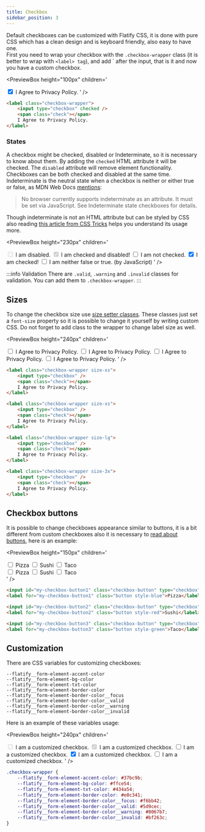 ```yaml
---
title: Checkbox
sidebar_position: 3
---
```



Default checkboxes can be customized with Flatify CSS, it is done with pure CSS which has a clean design and is keyboard friendly, also easy to have one.  
First you need to wrap your checkbox with the `.checkbox-wrapper` class (it is better to wrap with `<label> tag`), and add `<span class="check"></span> after the input, that is it and now you have a custom checkbox.

<PreviewBox
	height="100px"
	children='<!DOCTYPE html>
<html lang="en">
	<head>
		<meta charset="UTF-8" />
		<meta http-equiv="X-UA-Compatible" content="IE=edge" />
		<meta name="viewport" content="width=device-width, initial-scale=1.0" />
		<link rel="stylesheet" href="https://raw.githack.com/amir2mi/FlatifyCSS/master/dist/css/flatify-min.css" />
		<title>Checkboxes</title>
	</head>
	<body>
		<label class="checkbox-wrapper">
			<input type="checkbox" checked/>
			<span class="check"></span>
			I Agree to Privacy Policy.
		</label>
    </body>
</html>'
/>

```html {3} title="index.html"
<label class="checkbox-wrapper">
	<input type="checkbox" checked />
	<span class="check"></span>
	I Agree to Privacy Policy.
</label>
```

### States

A checkbox might be checked, disabled or Indeterminate, so it is necessary to know about them. By adding the `checked` HTML attribute it will be checked. The `disabled` attribute will remove element functionality. Checkboxes can be both checked and disabled at the same time.  
Indeterminate is the neutral state when a checkbox is neither or either true or false, as MDN Web Docs [mentions](https://developer.mozilla.org/en-US/docs/Web/HTML/Element/input/checkbox#indeterminate_state_checkboxes):

<blockquote>
	No browser currently supports indeterminate as an attribute. It must be set via JavaScript. See Indeterminate state
	checkboxes for details.
</blockquote>

Though indeterminate is not an HTML attribute but can be styled by CSS also reading [this article from CSS Tricks](https://css-tricks.com/indeterminate-checkboxes/)
helps you understand its usage more.

<PreviewBox
	height="230px"
	children='<!DOCTYPE html>
<html lang="en">
	<head>
		<meta charset="UTF-8" />
		<meta http-equiv="X-UA-Compatible" content="IE=edge" />
		<meta name="viewport" content="width=device-width, initial-scale=1.0" />
		<link rel="stylesheet" href="https://raw.githack.com/amir2mi/FlatifyCSS/master/dist/css/flatify-min.css" />
		<title>Checkboxes</title>
	</head>
	<body>
		<label class="checkbox-wrapper">
			<input type="checkbox" disabled />
			<span class="check"></span>
			I am disabled.
		</label>
		<label class="checkbox-wrapper">
			<input type="checkbox" checked disabled/>
			<span class="check"></span>
			I am checked and disabled!
		</label>
    	<label class="checkbox-wrapper">
    		<input type="checkbox" />
    		<span class="check"></span>
    		I am not checked.
    	</label>
    	<label class="checkbox-wrapper">
    		<input type="checkbox" checked/>
    		<span class="check"></span>
    		I am checked!
    	</label>
    	<label class="checkbox-wrapper">
    		<input type="checkbox" class="indeterminate-checkbox" />
    		<span class="check"></span>
    		I am neither false or true. (by JavaScript)
    	</label>
    </body>
    <script>
    	document.querySelector(".indeterminate-checkbox").indeterminate = true;
    </script>
</html>'
/>

:::info Validation
There are `.valid`, `.warning` and `.invalid` classes for validation. You can add them to `.checkbox-wrapper`.
:::

## Sizes

To change the checkbox size use [size setter classes](/docs/helpers/size-setters).
These classes just set a `font-size` property so it is possible to change it yourself by writing custom CSS. Do not forget to add class to the wrapper to change label size as well.

<PreviewBox
	height="240px"
	children='<!DOCTYPE html>
<html lang="en">
	<head>
		<meta charset="UTF-8" />
		<meta http-equiv="X-UA-Compatible" content="IE=edge" />
		<meta name="viewport" content="width=device-width, initial-scale=1.0" />
		<link rel="stylesheet" href="https://raw.githack.com/amir2mi/FlatifyCSS/master/dist/css/flatify-min.css" />
		<title>Checkboxes</title>
	</head>
	<body>
		<label class="checkbox-wrapper size-xs" style="width: 100%">
			<input type="checkbox" />
			<span class="check"></span>
			I Agree to Privacy Policy.
		</label>
		<label class="checkbox-wrapper" style="width: 100%">
			<input type="checkbox" />
			<span class="check"></span>
			I Agree to Privacy Policy.
		</label>
		<label class="checkbox-wrapper size-lg" style="width: 100%">
			<input type="checkbox" />
			<span class="check"></span>
			I Agree to Privacy Policy.
		</label>
		<label class="checkbox-wrapper size-3x" style="width: 100%">
			<input type="checkbox" />
			<span class="check"></span>
			I Agree to Privacy Policy.
		</label>
    </body>
</html>'
/>

```html title="index.html"
<label class="checkbox-wrapper size-xs">
	<input type="checkbox" />
	<span class="check"></span>
	I Agree to Privacy Policy.
</label>

<label class="checkbox-wrapper size-xs">
	<input type="checkbox" />
	<span class="check"></span>
	I Agree to Privacy Policy.
</label>

<label class="checkbox-wrapper size-lg">
	<input type="checkbox" />
	<span class="check"></span>
	I Agree to Privacy Policy.
</label>

<label class="checkbox-wrapper size-3x">
	<input type="checkbox" />
	<span class="check"></span>
	I Agree to Privacy Policy.
</label>
```

## Checkbox buttons

It is possible to change checkboxes appearance similar to buttons, it is a bit different from custom checkboxes also it is necessary to [read about buttons](/docs/components/button), here is an example:

<PreviewBox
	height="150px"
	children='<!DOCTYPE html>
<html lang="en">
	<head>
		<meta charset="UTF-8" />
		<meta http-equiv="X-UA-Compatible" content="IE=edge" />
		<meta name="viewport" content="width=device-width, initial-scale=1.0" />
		<link rel="stylesheet" href="https://raw.githack.com/amir2mi/FlatifyCSS/master/dist/css/flatify-min.css" />
		<title>Checkboxes</title>
	</head>
	<body>
		<div class="flex-center">
			<input id="my-checkbox-button1" class="checkbox-button" type="checkbox" 	name="checkbox-button" />
			<label for="my-checkbox-button1" class="button style-blue">Pizza</label>
			<input id="my-checkbox-button2" class="checkbox-button" type="checkbox" 	name="checkbox-button" />
			<label for="my-checkbox-button2" class="button style-red">Sushi</label>
			<input id="my-checkbox-button3" class="checkbox-button" type="checkbox" 	name="checkbox-button" />
			<label for="my-checkbox-button3" class="button style-green">Taco</label>
		</div>
		<div class="flex-center">
			<input id="my-checkbox-button4" class="checkbox-button" type="checkbox" 	name="checkbox-button" />
			<label for="my-checkbox-button4" class="button outline style-blue">Pizza</label>
			<input id="my-checkbox-button5" class="checkbox-button" type="checkbox" 	name="checkbox-button" />
			<label for="my-checkbox-button5" class="button outline style-red">Sushi</label>
			<input id="my-checkbox-button6" class="checkbox-button" type="checkbox" 	name="checkbox-button" />
			<label for="my-checkbox-button6" class="button outline style-green">Taco</label>
		</div>
    </body>

</html>'
/>

```html title="index.html"
<input id="my-checkbox-button1" class="checkbox-button" type="checkbox" name="checkbox-button" />
<label for="my-checkbox-button1" class="button style-blue">Pizza</label>

<input id="my-checkbox-button2" class="checkbox-button" type="checkbox" name="checkbox-button" />
<label for="my-checkbox-button2" class="button style-red">Sushi</label>

<input id="my-checkbox-button3" class="checkbox-button" type="checkbox" name="checkbox-button" />
<label for="my-checkbox-button3" class="button style-green">Taco</label>
```

## Customization

There are CSS variables for customizing checkboxes:

`--flatify__form-element-accent-color`  
`--flatify__form-element-bg-color`  
`--flatify__form-element-txt-color`  
`--flatify__form-element-border-color`  
`--flatify__form-element-border-color__focus`  
`--flatify__form-element-border-color__valid`  
`--flatify__form-element-border-color__warning`  
`--flatify__form-element-border-color__invalid`

Here is an example of these variables usage:

<PreviewBox
	height="240px"
	children='<!DOCTYPE html>
<html lang="en">
	<head>
		<meta charset="UTF-8" />
		<meta http-equiv="X-UA-Compatible" content="IE=edge" />
		<meta name="viewport" content="width=device-width, initial-scale=1.0" />
		<link rel="stylesheet" href="https://raw.githack.com/amir2mi/FlatifyCSS/master/dist/css/flatify-min.css" />
		<title>Inputs</title>
		<style>
			.checkbox-wrapper{
				--flatify__form-element-accent-color: #37BC9B;
				--flatify__form-element-bg-color: #FFCE54;
				--flatify__form-element-txt-color: #434A54;
				--flatify__form-element-border-color: #E0C341;
				--flatify__form-element-border-color__focus: #F6BB42;
				--flatify__form-element-border-color__valid: #5D9CEC;
				--flatify__form-element-border-color__warning: #8067B7;
				--flatify__form-element-border-color__invalid: #BF263C;
			}
		</style>
	</head>
		<body>
		<label class="checkbox-wrapper">
			<input type="checkbox" disabled />
			<span class="check"></span>
			I am a customized checkbox.
		</label>
		<label class="checkbox-wrapper">
			<input type="checkbox" checked disabled/>
			<span class="check"></span>
			I am a customized checkbox.
		</label>
    	<label class="checkbox-wrapper">
    		<input type="checkbox" />
    		<span class="check"></span>
    		I am a customized checkbox.
    	</label>
    	<label class="checkbox-wrapper">
    		<input type="checkbox" checked/>
    		<span class="check"></span>
    		I am a customized checkbox.
    	</label>
    	<label class="checkbox-wrapper">
    		<input type="checkbox" class="indeterminate-checkbox" />
    		<span class="check"></span>
    		I am a customized checkbox.
    	</label>
    </body>
    <script>
    	document.querySelector(".indeterminate-checkbox").indeterminate = true;
    </script>
</html>'
/>

```css title="style.css"
.checkbox-wrapper {
	--flatify__form-element-accent-color: #37bc9b;
	--flatify__form-element-bg-color: #ffce54;
	--flatify__form-element-txt-color: #434a54;
	--flatify__form-element-border-color: #e0c341;
	--flatify__form-element-border-color__focus: #f6bb42;
	--flatify__form-element-border-color__valid: #5d9cec;
	--flatify__form-element-border-color__warning: #8067b7;
	--flatify__form-element-border-color__invalid: #bf263c;
}
```
